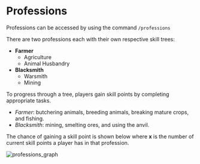 # Professions

Professions can be accessed by using the command `/professions`

There are two professions each with their own respective skill trees:
- **Farmer**
  - Agriculture
  - Animal Husbandry
- **Blacksmith**
  - Warsmith
  - Mining

To progress through a tree, players gain skill points by completing appropriate tasks.

- *Farmer*: butchering animals, breeding animals, breaking mature crops, and fishing.
- *Blacksmith*: mining, smelting ores, and using the anvil.

The chance of gaining a skill point is shown below where **x** is the number of current skill points a player has in that profession.

![professions_graph](/professions_graph.png)

